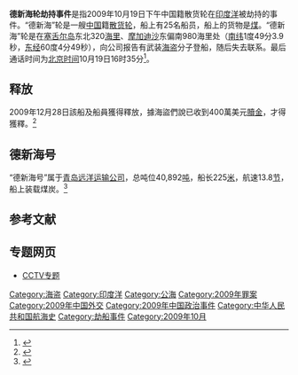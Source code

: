 '''德新海轮劫持事件'''是指2009年10月19日下午中国籍散货轮在[[印度洋|印度洋]]被劫持的事件。“德新海”轮是一艘[[中华人民共和国|中国]]籍[[散货轮|散货轮]]，船上有25名船员，船上的货物是[[煤|煤]]。“德新海”轮是在[[塞舌尔岛|塞舌尔岛]]东北320[[海里|海里]]、[[摩加迪沙|摩加迪沙]]东偏南980海里处（[[南纬|南纬]]1度49分3.9秒，[[东经|东经]]60度4分49秒），向公司报告有武装[[海盗|海盗]]分子登船，随后失去联系。最后通话时间为[[北京时间|北京时间]]10月19日16时35分<ref>{{cite web | language =zh-cn | publisher =[[央视网|央视网]] | title =我国紧急协调营救被海盗劫持货轮 | url =http://news.cctv.com/china/20091020/100539.shtml | author = | date =2009-10-19 | accessdate =2009-10-20 | archive-date =2019-08-19 | archive-url =https://web.archive.org/web/20190819224210/http://news.cctv.com/china/20091020/100539.shtml }}</ref>。

==释放==
2009年12月28日該船及船員獲得釋放，據海盜們說已收到400萬美元[[贖金|贖金]]，才得獲釋。<ref>{{cite web | language =zh-hant | publisher =新浪香港 | title =海盜稱收到400萬美元贖金後釋放德新海號 | url =http://news.sina.com.hk/cgi-bin/nw/show.cgi/9/1/1/1377103/1.html | author = | date =2009-12-29 | accessdate =2010-01-01 }}{{Dead link|date=2019年10月 |bot=InternetArchiveBot |fix-attempted=yes }}</ref>

==德新海号==
“德新海号”属于[[青岛远洋运输公司|青岛远洋运输公司]]，总吨位40,892[[吨|吨]]，船长225[[米_(單位)|米]]，航速13.8[[节|节]]，船上装载煤炭。<ref>{{cite news | language =  | author =  | coauthors =  | url = http://news.xinhuanet.com/world/2009-10/20/content_12271186.htm | title = 新闻背景：“德新海”货轮 | work =  | publisher = 新华网 | pages =  | date =  | accessdate =  | archive-date = 2009-10-23 | archive-url = https://web.archive.org/web/20091023113620/http://news.xinhuanet.com/world/2009-10/20/content_12271186.htm }}</ref>

==参考文献==

{{Reflist|2}}

== 专题网页 ==
*[http://news.cctv.com/special/zhongguohuochuan/shouye/index.shtml CCTV专题] {{Wayback|url=http://news.cctv.com/special/zhongguohuochuan/shouye/index.shtml |date=20190819005036 }}

{{事件小作品}}
[[Category:海盗|Category:海盗]]
[[Category:印度洋|Category:印度洋]]
[[Category:公海|Category:公海]]
[[Category:2009年罪案|Category:2009年罪案]]
[[Category:2009年中国外交|Category:2009年中国外交]]
[[Category:2009年中国政治事件|Category:2009年中国政治事件]]
[[Category:中华人民共和国航海史|Category:中华人民共和国航海史]]
[[Category:劫船事件|Category:劫船事件]]
[[Category:2009年10月|Category:2009年10月]]